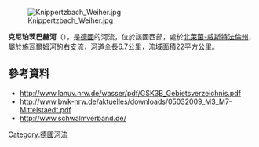 {{Coord|51|10|32|N|6|16|46|E|display=title}}
[[Image:Knippertzbach_Weiher.jpg|right]]

'''克尼珀茨巴赫河'''（{{lang-de|Knippertzbach}}），是[[德國|德國]]的河流，位於該國西部，處於[[北萊茵-威斯特法倫州|北萊茵-威斯特法倫州]]，屬於[[施瓦爾姆河_(默兹河支流)|施瓦爾姆河]]的右支流，河道全長6.7公里，流域面積22平方公里。

==參考資料==
* http://www.lanuv.nrw.de/wasser/pdf/GSK3B_Gebietsverzeichnis.pdf{{Wayback|url=http://www.lanuv.nrw.de/wasser/pdf/GSK3B_Gebietsverzeichnis.pdf |date=20131017024904 }}
* http://www.bwk-nrw.de/aktuelles/downloads/05032009_M3_M7-Mittelstaedt.pdf{{Wayback|url=http://www.bwk-nrw.de/aktuelles/downloads/05032009_M3_M7-Mittelstaedt.pdf |date=20101011042825 }}
* http://www.schwalmverband.de/ {{Wayback|url=http://www.schwalmverband.de/ |date=20201020134307 }}

{{Germany-geo-stub}}
[[Category:德國河流|Category:德國河流]]